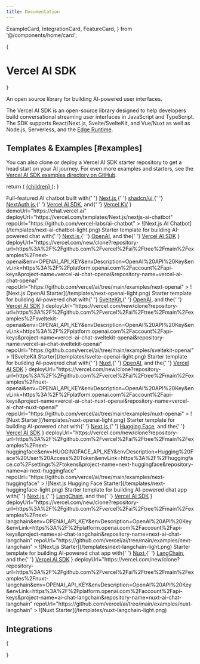 ```yaml
---
title: Documentation
---
```


  ExampleCard,
  IntegrationCard,
  FeatureCard,
} from '@/components/home/card';

{<h1 className="text-5xl tracking-tighter font-extrabold text-slate-900 dark:text-slate-100 md:text-5xl mt-2 main-title">Vercel AI SDK</h1>}

<div className="text-neutral-600 tracking-tight dark:text-neutral-400 text-xl mt-4 mb-8">
  An open source library for building AI-powered user interfaces.
</div>

The Vercel AI SDK is an open-source library designed to help developers build conversational streaming user interfaces in JavaScript and TypeScript. The SDK supports React/Next.js, Svelte/SvelteKit, and Vue/Nuxt as well as Node.js, Serverless, and the [Edge Runtime](https://edge-runtime.vercel.app).

<div className="grid lg:grid-cols-2 grid-cols-1 gap-4 mt-8">
  <FeatureCard
    href="/docs/getting-started#create-an-api-route"
    title="Serverless &amp; Edge-ready"
    description="Build AI-powered apps that are fast across Node.js, Serverless, and Vercel Edge Functions."
  >
    <Globe />
  </FeatureCard>
  <FeatureCard
    href="/docs/guides"
    title="Built-in Adapters"
    description="First-class support for LangChain, OpenAI, Anthropic, and Hugging Face."
  >
    <Logos />
  </FeatureCard>
  <FeatureCard
    href="/docs/concepts/streaming"
    title="Streaming UI Helpers"
    description="SWR-powered React, Svelte, and Vue helpers for fetching and rendering streaming text responses."
  >
    <Browser />
  </FeatureCard>
  <FeatureCard
    href="/docs/guides/providers/openai#guide-save-to-database-after-completion"
    title="Stream Lifecycle Callbacks"
    description="Callbacks for saving completed streaming responses to a database in the same request."
  >
    <Streaming />
  </FeatureCard>
</div>

## Templates &amp; Examples [#examples]

You can also clone or deploy a Vercel AI SDK starter repository to get a head start on your AI journey. For even more examples and starters, see the [Vercel AI SDK examples directory on GitHub](https://github.com/vercel/ai/tree/main/examples).

  return (
    <a
      href={href}
      target="_blank"
      className="!text-neutral-800 decoration-neutral-400 hover:decoration-neutral-900"
    >
      {children}
    </a>
  );
}

<div className="grid lg:grid-cols-2 grid-cols-1 gap-4 mt-8">
  <ExampleCard
    title="Next.js AI Chatbot"
    description={
      <>
        Full-featured AI chatbot built with{' '}
        <A href="https://nextjs.org">Next.js</A>,{' '}
        <A href="https://ui.shadcn.com/">shadcn/ui</A>,{' '}
        <A href="https://github.com/nextauthjs/next-auth">NextAuth.js</A>,{' '}
        <A href="https://sdk.vercel.ai">Vercel AI SDK</A>, and{' '}
        <A href="https://vercel.com/storage/kv">Vercel KV</A>
      </>
    }
    demoUrl="https://chat.vercel.ai"
    deployUrl="https://vercel.com/templates/Next.js/nextjs-ai-chatbot"
    repoUrl="https://github.com/vercel-labs/ai-chatbot"
  >
    ![Next.js AI Chatbot](/templates/next-ai-chatbot-light.png)
  </ExampleCard>
  <ExampleCard
    title="Next.js OpenAI Starter"
    description={
      <>
        Starter template for building AI-powered chat with{' '}
        <A href="https://nextjs.org">Next.js</A>,{' '}
        <A href="https://openai.com/">OpenAI</A>, and the{' '}
        <A href="https://sdk.vercel.ai">Vercel AI SDK</A>
      </>
    }
    deployUrl="https://vercel.com/new/clone?repository-url=https%3A%2F%2Fgithub.com%2Fvercel%2Fai%2Ftree%2Fmain%2Fexamples%2Fnext-openai&env=OPENAI_API_KEY&envDescription=OpenAI%20API%20Key&envLink=https%3A%2F%2Fplatform.openai.com%2Faccount%2Fapi-keys&project-name=vercel-ai-chat-openai&repository-name=vercel-ai-chat-openai"
    repoUrl="https://github.com/vercel/ai/tree/main/examples/next-openai"
  >
    ![Next.js OpenAI Starter](/templates/next-openai-light.png)
  </ExampleCard>
  <ExampleCard
    title="SvelteKit OpenAI Starter"
    description={
      <>
        Starter template for building AI-powered chat with{' '}
        <A href="https://kit.svelte.dev">SvelteKit</A>,{' '}
        <A href="https://openai.com/">OpenAI</A>, and the{' '}
        <A href="https://sdk.vercel.ai">Vercel AI SDK</A>
      </>
    }
    deployUrl="https://vercel.com/new/clone?repository-url=https%3A%2F%2Fgithub.com%2Fvercel%2Fai%2Ftree%2Fmain%2Fexamples%2Fsveltekit-openai&env=OPENAI_API_KEY&envDescription=OpenAI%20API%20Key&envLink=https%3A%2F%2Fplatform.openai.com%2Faccount%2Fapi-keys&project-name=vercel-ai-chat-sveltekit-openai&repository-name=vercel-ai-chat-sveltekit-openai"
    repoUrl="https://github.com/vercel/ai/tree/main/examples/sveltekit-openai"
  >
    ![SvelteKit Starter](/templates/svelte-openai-light.png)
  </ExampleCard>
  <ExampleCard
    title="Nuxt OpenAI Starter"
    description={
      <>
        Starter template for building AI-powered chat with{' '}
        <A href="https://nuxt.com">Nuxt</A>,{' '}
        <A href="https://openai.com/">OpenAI</A>, and the{' '}
        <A href="https://sdk.vercel.ai">Vercel AI SDK</A>
      </>
    }
    deployUrl="https://vercel.com/new/clone?repository-url=https%3A%2F%2Fgithub.com%2Fvercel%2Fai%2Ftree%2Fmain%2Fexamples%2Fnuxt-openai&env=OPENAI_API_KEY&envDescription=OpenAI%20API%20Key&envLink=https%3A%2F%2Fplatform.openai.com%2Faccount%2Fapi-keys&project-name=vercel-ai-chat-nuxt-openai&repository-name=vercel-ai-chat-nuxt-openai"
    repoUrl="https://github.com/vercel/ai/tree/main/examples/nuxt-openai"
  >
    ![Nuxt Starter](/templates/nuxt-openai-light.png)
  </ExampleCard>
  <ExampleCard
    title="Next.js Hugging Face Starter"
    description={
      <>
        Starter template for building AI-powered chat with{' '}
        <A href="https://nextjs.org">Next.js</A>,{' '}
        <A href="https://huggingface.co/">Hugging Face</A>, and the{' '}
        <A href="https://sdk.vercel.ai">Vercel AI SDK</A>
      </>
    }
    deployUrl="https://vercel.com/new/clone?repository-url=https%3A%2F%2Fgithub.com%2Fvercel%2Fai%2Ftree%2Fmain%2Fexamples%2Fnext-huggingface&env=HUGGINGFACE_API_KEY&envDescription=Hugging%20Face%20User%20Access%20Token&envLink=https%3A%2F%2Fhuggingface.co%2Fsettings%2Ftokens&project-name=next-huggingface&repository-name=ai-next-huggingface"
    repoUrl="https://github.com/vercel/ai/tree/main/examples/next-huggingface"
  >
    ![Next.js Hugging Face Starter](/templates/next-huggingface-light.png)
  </ExampleCard>
  <ExampleCard
    title="Next.js LangChain Starter"
    description={
      <>
        Starter template for building AI-powered chat app with{' '}
        <A href="https://nextjs.org">Next.js</A>,{' '}
        <A href="https://github.com/hwchase17/langchain">LangChain</A>, and the{' '}
        <A href="https://sdk.vercel.ai">Vercel AI SDK</A>
      </>
    }
    deployUrl="https://vercel.com/new/clone?repository-url=https%3A%2F%2Fgithub.com%2Fvercel%2Fai%2Ftree%2Fmain%2Fexamples%2Fnext-langchain&env=OPENAI_API_KEY&envDescription=OpenAI%20API%20Key&envLink=https%3A%2F%2Fplatform.openai.com%2Faccount%2Fapi-keys&project-name=ai-chat-langchain&repository-name=next-ai-chat-langchain"
    repoUrl="https://github.com/vercel/ai/tree/main/examples/next-langchain"
  >
    ![Next.js Starter](/templates/next-langchain-light.png)
  </ExampleCard>
  <ExampleCard
    title="Nuxt LangChain Starter"
    description={
      <>
        Starter template for building AI-powered chat app with{' '}
        <A href="https://nuxt.com">Nuxt</A>,{' '}
        <A href="https://github.com/hwchase17/langchain">LangChain</A>, and the{' '}
        <A href="https://sdk.vercel.ai">Vercel AI SDK</A>
      </>
    }
    deployUrl="https://vercel.com/new/clone?repository-url=https%3A%2F%2Fgithub.com%2Fvercel%2Fai%2Ftree%2Fmain%2Fexamples%2Fnuxt-langchain&env=OPENAI_API_KEY&envDescription=OpenAI%20API%20Key&envLink=https%3A%2F%2Fplatform.openai.com%2Faccount%2Fapi-keys&project-name=ai-chat-langchain&repository-name=nuxt-ai-chat-langchain"
    repoUrl="https://github.com/vercel/ai/tree/main/examples/nuxt-langchain"
  >
    ![Nuxt Starter](/templates/nuxt-langchain-light.png)
  </ExampleCard>
</div>

## Integrations

{<div className="grid lg:grid-cols-2 grid-cols-1 gap-4 mt-8">

  <IntegrationCard href="/docs/guides/providers/openai" title="OpenAI" description="OpenAI is an AI research and deployment company. The Vercel AI SDK provides a simple way to use OpenAI in your frontend web applications." />
  <IntegrationCard href="/docs/guides/providers/langchain" title="LangChain" description="LangChain is an open source prompt engineering framework for developing applications powered by language models. The Vercel AI SDK provides a simple way to use LangChain in your frontend web applications." />
  <IntegrationCard href="/docs/guides/providers/mistral" title="Mistral" description="Mistral is an AI research and deployment company. The Vercel AI SDK provides a simple way to use Mistral models in your frontend web applications." />
  <IntegrationCard href="/docs/guides/providers/aws-bedrock" title="AWS Bedrock" description="Bedrock is a fully managed service that offers a choice of high-performing foundation models from leading AI companies through AWS. The Vercel AI SDK provides a simple way to use AWS Bedrock models in your frontend web applications." />
  <IntegrationCard href="/docs/guides/providers/google" title="Google" description="Google Gemini is a state-of-the-art AI model by Google. The Vercel AI SDK provides a simple way to use Google Gemini in your frontend web applications." />
  <IntegrationCard href="/docs/guides/providers/cohere" title="Cohere" description="Cohere is an AI platform for enterprise. The Vercel AI SDK provides a simple way to use Cohere's command models in your frontend web applications." />
  <IntegrationCard href="/docs/guides/providers/anthropic" title="Anthropic" description="Anthropic is an AI research and deployment company. The Vercel AI SDK provides a simple way to use Anthropic's Claude models in your frontend web applications." />
  <IntegrationCard href="/docs/guides/providers/replicate" title="Replicate" description="Replicate is an on-demand AI model hosting platform. The Vercel AI SDK provides a simple way to use Replicate models in your frontend web applications." />
  <IntegrationCard href="/docs/guides/providers/hugging-face" title="Hugging Face" description="Hugging Face is a collaboration and model hosting platform for the machine learning community. The Vercel AI SDK provides a simple way to use Hugging Face models in your frontend web applications." />
  <IntegrationCard href="/docs/guides/providers/fireworks" title="Fireworks" description="Fireworks is a lightning-fast LLM inference platform. The Vercel AI SDK provides a simple way to use Fireworks.ai's models in your frontend web applications." />
  <IntegrationCard href="/docs/guides/providers/perplexity" title="Perplexity" description="Perplexity AI is an answer engine that combines AI with web search to provide ready-made answers to user questions in natural language. The Vercel AI SDK provides a simple way to use Perplexity's models in your frontend web applications." />
  <IntegrationCard href="/docs/guides/providers/inkeep" title="Inkeep" description="Inkeep's AI chat service provides answers grounded in your company's documentation, blogs, support tickets, and other sources. The Vercel AI SDK provides a simple way to use Inkeep's APIs to build your own support and search copilot." />
</div>}

